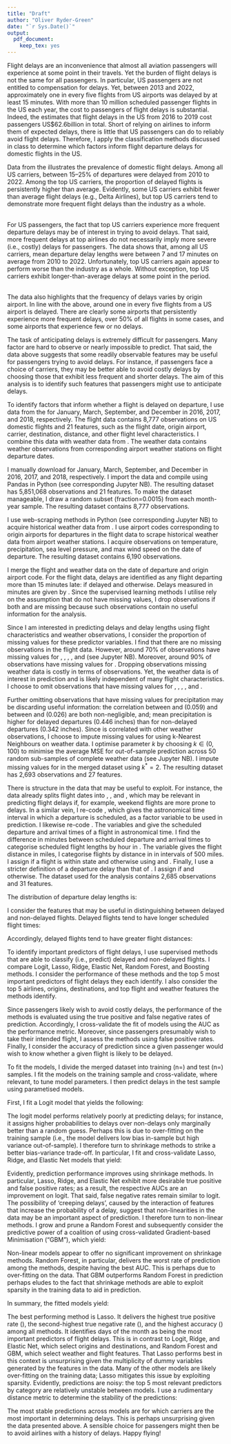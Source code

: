 ```yaml
---
title: "Draft"
author: "Oliver Ryder-Green"
date: "`r Sys.Date()`"
output:
  pdf_document: 
    keep_tex: yes
---
```

\clearpage


\section{Introduction}
Flight delays are an inconvenience that almost all aviation passengers will experience at some point in their travels. Yet the burden of flight delays is not the same for all passengers. In particular, US passengers are not entitled to compensation for delays\footnote{source:www.transportation.gov}. Yet, between 2013 and 2022, approximately one in every five flights from US airports was delayed by at least 15 minutes\footnote{source:www.bts.gov}. With more than 10 million scheduled passenger flights in the US each year\footnote{source:www.faa.gov}, the cost to passengers of flight delays is substantial. Indeed, the \textit{Federal Aviation Administration} estimates that flight delays in the US from 2016 to 2019 cost passengers US\$62.6billion in total. Short of relying on airlines to inform them of expected delays, there is little that US passengers can do to reliably avoid flight delays. Therefore, I apply the classification methods discussed in class to determine which factors inform flight departure delays for domestic flights in the US.\

Data from the \textit{Bureau of Transportation Statistics} illustrates the prevalence of domestic flight delays. Among all US carriers, between 15--25% of departures were delayed from 2010 to 2022. Among the top US carriers\footnote{as measured by total number of flights serviced in 2010--2022.}, the proportion of delayed flights is persistently higher than average. Evidently, some US carriers exhibit fewer than average flight delays (e.g., Delta Airlines), but top US carriers tend to demonstrate more frequent flight delays than the industry as a whole.\

<br>
For US passengers, the fact that top US carriers experience more frequent departure delays may be of interest in trying to avoid delays. That said, more frequent delays at top airlines do not necessarily imply more severe (i.e., costly) delays for passengers. The \textit{Bureau of Transportation Statistics} data shows that, among all US carriers, mean departure delay lengths were between 7 and 17 minutes on average from 2010 to 2022. Unfortunately, top US carriers again appear to perform worse than the industry as a whole. Without exception, top US carriers exhibit longer-than-average delays at some point in the period. \

<br>
The \textit{Bureau of Transportation Statistics} data also highlights that the frequency of delays varies by origin airport. In line with the above, around one in every five flights from a US airport is delayed. There are clearly some airports that persistently experience more frequent delays, over 50% of all flights in some cases, and some airports that experience few or no delays.
<br>

The task of anticipating delays is extremely difficult for passengers. Many factor are hard to observe or nearly impossible to predict. That said, the data above suggests that some readily observable features may be useful for passengers trying to avoid delays. For instance, if passengers face a choice of carriers, they may be better able to avoid costly delays by choosing those that exhibit less frequent and shorter delays. The aim of this analysis is to identify such features that passengers might use to anticipate delays.

\section{Data}

To identify factors that inform whether a flight is delayed on departure, I use data from the \textit{Bureau of Transportation Statistics' Airline On-Time Performance Data}\footnote{www.transtats.bts.gov/} for January, March, September, and December in 2016, 2017, and 2018, respectively. The flight data contains 8,777 observations on US domestic flights and 21 features, such as the flight date, origin airport, carrier, destination, distance, and other flight level characteristics. I combine this data with weather data from \textit{Weather Underground}\footnote{www.wunderground.com}. The weather data contains weather observations from corresponding airport weather stations on flight departure dates.

\subsection{Compiling and Cleaning}

\subsubsection{Flight Data}

I manually download \textit{Bureau of Transportation Statistics' Airline On-Time Performance Data} for January, March, September, and December in 2016, 2017, and 2018, respectively. I import the data and compile using Pandas in Python (see corresponding Jupyter NB). The resulting dataset has 5,851,068 observations and 21 features. To make the dataset manageable, I draw a random subset (fraction=0.0015) from each month-year sample. The resulting dataset contains 8,777 observations.

\subsubsection{Weather Data}

I use web-scraping methods in Python (see corresponding Jupyter NB) to acquire historical weather data from \textit{Weather Underground}. I use airport codes corresponding to origin airports for departures in the flight data to scrape historical weather data from airport weather stations. I acquire observations on temperature, precipitation, sea level pressure, and max wind speed on the date of departure. The resulting dataset contains 6,190 observations.

\subsubsection{Merged Data}
I merge the flight and weather data on the date of departure and origin airport code. For the flight data, delays are identified as any flight departing more than 15 minutes late: \texttt{DepDel15=1} if delayed and \texttt{DepDel15=0} otherwise. Delays measured in minutes are given by \texttt{DepDelay}. Since the supervised learning methods I utilise rely on the assumption that \textbf{target variables} do not have missing values, I drop observations if both \texttt{DepDel15} and \texttt{DepDelay} are missing because such observations contain no useful information for the analysis. 

Since I am interested in predicting delays and delay lengths using flight characteristics and weather observations, I consider the proportion of missing values for these predictor variables. I find that there are no missing observations in the flight data. However, around 70\% of observations have missing values for \texttt{Day.Average.Temp}, \texttt{High.Temp}, \texttt{Low.Temp}, \texttt{Max.Wind.Speed}, and \texttt{Sea.Level.Pressure} (see Jupyter NB). Moreover, around 90\% of observations have missing values for \texttt{Precipitation}. Dropping observations missing weather data is costly in terms of observations. Yet, the weather data is of interest in prediction and is likely independent of many flight characteristics. I choose to omit observations that have missing values for \texttt{Day.Average.Temp}, \texttt{High.Temp}, \texttt{Low.Temp}, \texttt{Max.Wind.Speed}, and \texttt{Sea.Level.Pressure}.\

Further omitting observations that have missing values for precipitation may be discarding useful information: the correlation between \texttt{DepDel15} and \texttt{Precipitation} (0.059) and between \texttt{DepDelay} and \texttt{Precipitation} (0.026) are both non-negligible, and; mean precipitation is higher for delayed departures (0.446 inches) than for non-delayed departures (0.342 inches). Since \texttt{Precipitation} is correlated with other weather observations, I choose to impute missing values for \texttt{Precipitation} using k-Nearest Neighbours on weather data. I optimise parameter $k$ by choosing $k \in (0,100)$ to minimise the average MSE for out-of-sample prediction across 50 random sub-samples of complete weather data (see Jupyter NB). I impute missing values for \texttt{Precipitation} in the merged dataset using $k^*=2$. The resulting dataset has 2,693 observations and 27 features. \

\subsection{Feature Engineering}

There is structure in the data that may be useful to exploit. For instance, the data already splits flight dates into \texttt{Month}, \texttt{DayofMonth}, and \texttt{DayofWeek}, which may be relevant in predicting flight delays if, for example, weekend flights are more prone to delays. In a similar vein, I re-code \texttt{DepTimeBlk}, which gives the astronomical time interval in which a departure is scheduled, as a factor variable to be used in prediction. I likewise re-code \texttt{ArrTimeBlk}. The variables \texttt{CRSDepTime} and \texttt{CRSArrTime} give the scheduled departure and arrival times of a flight in astronomical time. I find the difference in minutes between scheduled departure and arrival times to categorise scheduled flight lengths by hour in \texttt{SchFlTm}. The variable \texttt{Distance} gives the flight distance in miles, I categorise flights by distance in \texttt{DistGr} in intervals of 500 miles. I assign \texttt{InSt=1} if a flight is within state and \texttt{InSt=0} otherwise using \texttt{OriginStateName} and \texttt{DestStateName}. Finally, I use a stricter definition of a departure delay than that of \texttt{DepDel15}. I assign \texttt{Delayed=1} if \texttt{DepDelay>0} and \texttt{Delayed=0} otherwise. The dataset used for the analysis contains 2,685 observations and 31 features\footnote{Note: I remove \texttt{Flights}, which gives the number of flights per flight journey, since it is equal to one for all observations and therefore contains no useful information.}. 


\subsection{Summary}

The distribution of departure delay lengths is\footnote{Early departures have negative delay lengths.}: \

I consider the features that may be useful in distinguishing between delayed and non-delayed flights. Delayed flights tend to have longer scheduled flight times: \

Accordingly, delayed flights tend to have greater flight distances:
<br>

\subsection{Methodology and Results}

To identify important predictors of flight delays, I use supervised methods that are able to classify (i.e., predict) delayed and non-delayed flights. I compare Logit, Lasso, Ridge, Elastic Net, Random Forest, and Boosting methods. I consider the performance of these methods and the top 5 most important predictors of flight delays they each identify. I also consider the top 5 airlines, origins, destinations, and top flight and weather features the methods identify.\

Since passengers likely wish to avoid costly delays, the performance of the methods is evaluated using the true positive and false negative rates of prediction. Accordingly, I cross-validate the fit of models using the AUC as the performance metric. Moreover, since passengers presumably wish to take their intended flight, I assess the methods using false positive rates. Finally, I consider the accuracy of prediction since a given passenger would wish to know whether a given flight is likely to be delayed. \

To fit the models, I divide the merged dataset into training (n=) and test (n=) samples\footnote{Note: continuous variables are normalised.}. I fit the models on the training sample and cross-validate, where relevant, to tune model parameters. I then predict delays in the test sample using parametised models. \

First, I fit a Logit model that yields the following: \

The logit model performs relatively poorly at predicting delays; for instance, it assigns higher probabilities to delays over non-delays only marginally better than a random guess. Perhaps this is due to over-fitting on the training sample (i.e., the model delivers low bias in-sample but high variance out-of-sample). I therefore turn to shrinkage methods to strike a better bias-variance trade-off. In particular, I fit and cross-validate Lasso, Ridge, and Elastic Net models\footnote{Note: I tune shrinkage, $\lambda$ for Lasso (=), Ridge (=), and Elastic Net (= ). I tune sparsity for Elastic Net (= ).} that yield: \


Evidently, prediction performance improves using shrinkage methods. In particular, Lasso, Ridge, and Elastic Net exhibit more desirable true positive and false positive rates; as a result, the respective AUCs are an improvement on logit. That said, false negative rates remain similar to logit. The possibility of 'creeping delays', caused by the interaction of features that increase the probability of a delay, suggest that non-linearities in the data may be an important aspect of prediction. I therefore turn to non-linear methods. I grow and prune a Random Forest\footnote{Note: I manually tune to optimise the maximum number of features (=) and number of trees (=).} and subsequently consider the predictive power of a coalition of \textit{weak learners} using cross-validated Gradient-based Minimisation ("GBM")\footnote{Note: I manually tune to optimise the learning rate (=), number of trees (= ), and tree depth (=).}, which yield:\

Non-linear models appear to offer no significant improvement on shrinkage methods. Random Forest, in particular, delivers the worst rate of prediction among the methods, despite having the best AUC. This is perhaps due to over-fitting on the data. That GBM outperforms Random Forest in prediction perhaps eludes to the fact that shrinkage methods are able to exploit sparsity in the training data to aid in prediction. \

In summary, the fitted models yield: \

\subsection{Conclusion}

The best performing method is Lasso. It delivers the highest true positive rate (), the second-highest true negative rate (), and the highest accuracy () among all methods. It identifies days of the month as being the most important predictors of flight delays. This is in contrast to Logit, Ridge, and Elastic Net, which select origins and destinations, and Random Forest and GBM, which select weather and flight features. That Lasso performs best in this context is unsurprising given the multiplicity of dummy variables generated by the features in the data. Many of the other models are likely over-fitting on the training data; Lasso mitigates this issue by exploiting sparsity\footnote{Note: that cross-validated Elastic Net chooses $\alpha$= speaks to this fact.}. Evidently, predictions are noisy: the top 5 most relevant predictors by category are relatively unstable between models. I use a rudimentary distance metric\footnote{For each top 5 category, I count the frequency of unique predictors given by the models. If all models agree, there would be 5 variables each occuring 5 times. I calculate the difference between the actual frequency of the predictors and 5. Then I sum the squared-difference to calculate the metric, which punishes top 5 categories twofold, for: (1) models that disagree with each other, and (2) the extent to which models disagree.} to determine the stability of the predictions: 

The most stable predictions across models are for which carriers are the most important in determining delays. This is perhaps unsurprising given the data presented above. A sensible choice for passengers might then be to avoid airlines with a history of delays. Happy flying!

